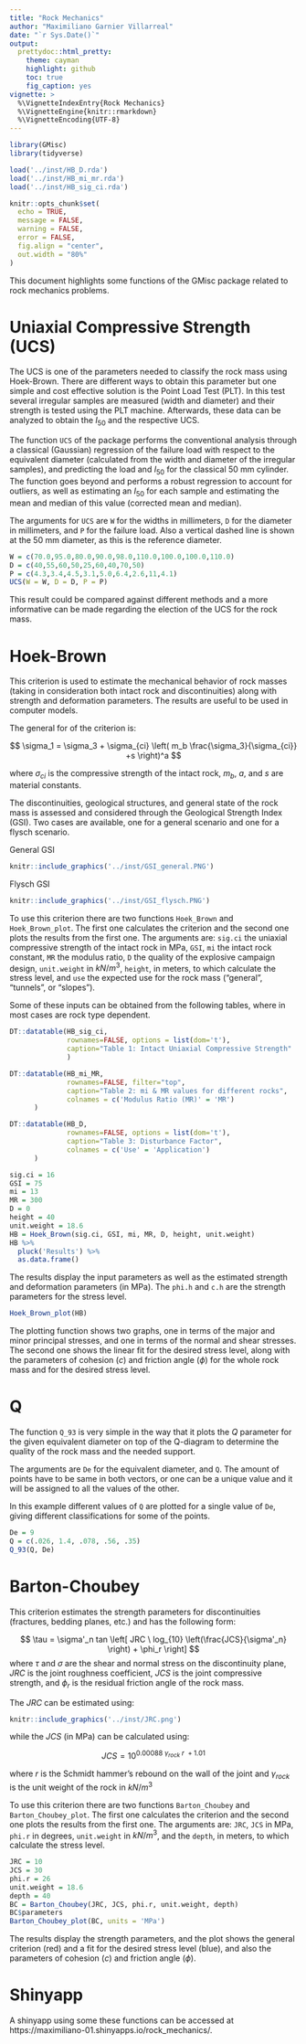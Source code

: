 ```yaml
---
title: "Rock Mechanics"
author: "Maximiliano Garnier Villarreal"
date: "`r Sys.Date()`"
output:
  prettydoc::html_pretty:
    theme: cayman
    highlight: github
    toc: true
    fig_caption: yes
vignette: >
  %\VignetteIndexEntry{Rock Mechanics}
  %\VignetteEngine{knitr::rmarkdown}
  %\VignetteEncoding{UTF-8}
---
```


```r
library(GMisc)
library(tidyverse)

load('../inst/HB_D.rda')
load('../inst/HB_mi_mr.rda')
load('../inst/HB_sig_ci.rda')

knitr::opts_chunk$set(
  echo = TRUE,
  message = FALSE,
  warning = FALSE,
  error = FALSE,
  fig.align = "center",
  out.width = "80%"
)
```

This document highlights some functions of the GMisc package related to rock mechanics problems.

# Uniaxial Compressive Strength (UCS)

The UCS is one of the parameters needed to classify the rock mass using Hoek-Brown. There are different ways to obtain this parameter but one simple and cost effective solution is the Point Load Test (PLT). In this test several irregular samples are measured (width and diameter) and their strength is tested using the PLT machine. Afterwards, these data can be analyzed to obtain the $I_{50}$ and the respective UCS.

The function `UCS` of the package performs the conventional analysis through a classical (Gaussian) regression of the failure load with respect to the equivalent diameter (calculated from the width and diameter of the irregular samples), and predicting the load and $I_{50}$ for the classical 50 mm cylinder. The function goes beyond and performs a robust regression to account for outliers, as well as estimating an $I_{50}$ for each sample and estimating the mean and median of this value (corrected mean and median).

The arguments for `UCS` are `W` for the widths in millimeters, `D` for the diameter in millimeters, and `P` for the failure load. Also a vertical dashed line is shown at the 50 mm diameter, as this is the reference diameter.

```r
W = c(70.0,95.0,80.0,90.0,98.0,110.0,100.0,100.0,110.0)
D = c(40,55,60,50,25,60,40,70,50)
P = c(4.3,3.4,4.5,3.1,5.0,6.4,2.6,11,4.1)
UCS(W = W, D = D, P = P)
```

This result could be compared against different methods and a more informative can be made regarding the election of the UCS for the rock mass.

# Hoek-Brown

This criterion is used to estimate the mechanical behavior of rock masses (taking in consideration both intact rock and discontinuities) along with strength and deformation parameters. The results are useful to be used in computer models.

The general for of the criterion is:

$$
\sigma_1 = \sigma_3 + \sigma_{ci} \left( m_b \frac{\sigma_3}{\sigma_{ci}} +s \right)^a
$$

where $\sigma_{ci}$ is the compressive strength of the intact rock, $m_b$, $a$, and $s$ are material constants.

The discontinuities, geological structures, and general state of the rock mass is assessed and considered through the Geological Strength Index (GSI). Two cases are available, one for a general scenario and one for a flysch scenario.

General GSI

```r
knitr::include_graphics('../inst/GSI_general.PNG')
```

Flysch GSI

```r
knitr::include_graphics('../inst/GSI_flysch.PNG')
```

To use this criterion there are two functions `Hoek_Brown` and `Hoek_Brown_plot`. The first one calculates the criterion and the second one plots the results from the first one. The arguments are: `sig.ci` the uniaxial compressive strength of the intact rock in MPa, `GSI`, `mi` the intact rock constant, `MR` the modulus ratio, `D` the quality of the explosive campaign design, `unit.weight` in $kN/m^3$, `height`, in meters, to which calculate the stress level, and `use` the expected use for the rock mass ("general", "tunnels", or "slopes").

Some of these inputs can be obtained from the following tables, where in most cases are rock type dependent.

```r
DT::datatable(HB_sig_ci,
              rownames=FALSE, options = list(dom='t'),
              caption="Table 1: Intact Uniaxial Compressive Strength"
              )

DT::datatable(HB_mi_MR,
              rownames=FALSE, filter="top",
              caption="Table 2: mi & MR values for different rocks",
              colnames = c('Modulus Ratio (MR)' = 'MR')
      )

DT::datatable(HB_D,
              rownames=FALSE, options = list(dom='t'),
              caption="Table 3: Disturbance Factor",
              colnames = c('Use' = 'Application')
      )
```


```r
sig.ci = 16
GSI = 75
mi = 13
MR = 300
D = 0
height = 40
unit.weight = 18.6
HB = Hoek_Brown(sig.ci, GSI, mi, MR, D, height, unit.weight)
HB %>% 
  pluck('Results') %>% 
  as.data.frame()
```

The results display the input parameters as well as the estimated strength and deformation parameters (in MPa). The `phi.h` and `c.h` are the strength parameters for the stress level.

```r
Hoek_Brown_plot(HB)
```

The plotting function shows two graphs, one in terms of the major and minor principal stresses, and one in terms of the normal and shear stresses. The second one shows the linear fit for the desired stress level, along with the parameters of cohesion ($c$) and friction angle ($\phi$) for the whole rock mass and for the desired stress level.

# Q

The function `Q_93` is very simple in the way that it plots the $Q$ parameter for the given equivalent diameter on top of the Q-diagram to determine the quality of the rock mass and the needed support.

The arguments are `De` for the equivalent diameter, and `Q`. The amount of points have to be same in both vectors, or one can be a unique value and it will be assigned to all the values of the other.

In this example different values of `Q` are plotted for a single value of `De`, giving different classifications for some of the points.

```r
De = 9
Q = c(.026, 1.4, .078, .56, .35)
Q_93(Q, De)
```

# Barton-Choubey

This criterion estimates the strength parameters for discontinuities (fractures, bedding planes, etc.) and has the following form:

$$
\tau = \sigma'_n tan \left[ JRC \ log_{10} \left(\frac{JCS}{\sigma'_n} \right) + \phi_r \right]
$$
where $\tau$ and $\sigma$ are the shear and normal stress on the discontinuity plane, $JRC$ is the joint roughness coefficient, $JCS$ is the joint compressive strength, and $\phi_r$ is the residual friction angle of the rock mass.

The $JRC$ can be estimated using:

```r
knitr::include_graphics('../inst/JRC.png')
```

while the $JCS$ (in MPa) can be calculated using:

$$JCS = 10^{0.00088 \ \gamma_{rock} \ r \ + 1.01}$$

where $r$ is the Schmidt hammer's rebound on the wall of the joint and $\gamma_{rock}$ is the unit weight of the rock in $kN/m^3$

To use this criterion there are two functions `Barton_Choubey` and `Barton_Choubey_plot`. The first one calculates the criterion and the second one plots the results from the first one. The arguments are: `JRC`, `JCS` in MPa, `phi.r` in degrees, `unit.weight` in $kN/m^3$, and the `depth`, in meters, to which calculate the stress level.

```r
JRC = 10
JCS = 30
phi.r = 26
unit.weight = 18.6
depth = 40
BC = Barton_Choubey(JRC, JCS, phi.r, unit.weight, depth)
BC$parameters
Barton_Choubey_plot(BC, units = 'MPa')
```

The results display the strength parameters, and the plot shows the general criterion (red) and a fit for the desired stress level (blue), and also the parameters of cohesion ($c$) and friction angle ($\phi$).

# Shinyapp

A shinyapp using some these functions can be accessed at https://maximiliano-01.shinyapps.io/rock_mechanics/.
